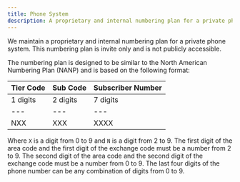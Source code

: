 ---
title: Phone System
description: A proprietary and internal numbering plan for a private phone system.
---

We maintain a proprietary and internal numbering plan for a private phone system. This numbering plan is invite only and is not publicly accessible. 

The numbering plan is designed to be similar to the North American Numbering Plan (NANP) and is based on the following format:

| Tier Code | Sub Code | Subscriber Number |
| --- | --- | --- |
| 1 digits  | 2 digits | 7 digits          | 
| --- | --- | --- |
| NXX | XXX | XXXX |


Where `X` is a digit from 0 to 9 and `N` is a digit from 2 to 9. 
The first digit of the area code and the first digit of the exchange code must be a number from 2 to 9. The second digit of the area code and the second digit of the exchange code must be a number from 0 to 9. The last four digits of the phone number can be any combination of digits from 0 to 9.